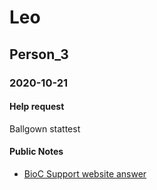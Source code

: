 # Leo

## Person_3

### 2020-10-21

#### Help request

Ballgown stattest

#### Public Notes

* [BioC Support website answer](https://support.bioconductor.org/p/134914/#134915)



